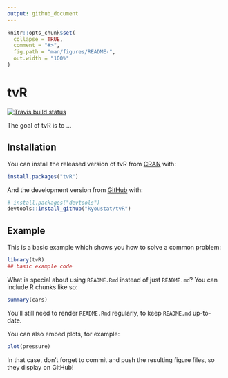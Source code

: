 ```yaml
---
output: github_document
---
```


<!-- README.md is generated from README.Rmd. Please edit that file -->

```r
knitr::opts_chunk$set(
  collapse = TRUE,
  comment = "#>",
  fig.path = "man/figures/README-",
  out.width = "100%"
)
```

# tvR

<!-- badges: start -->
[![Travis build status](https://travis-ci.org/kyoustat/tvR.svg?branch=master)](https://travis-ci.org/kyoustat/tvR)
<!-- badges: end -->

The goal of tvR is to ...

## Installation

You can install the released version of tvR from [CRAN](https://CRAN.R-project.org) with:

``` r
install.packages("tvR")
```

And the development version from [GitHub](https://github.com/) with:

``` r
# install.packages("devtools")
devtools::install_github("kyoustat/tvR")
```
## Example

This is a basic example which shows you how to solve a common problem:

```r
library(tvR)
## basic example code
```

What is special about using `README.Rmd` instead of just `README.md`? You can include R chunks like so:

```r
summary(cars)
```

You'll still need to render `README.Rmd` regularly, to keep `README.md` up-to-date.

You can also embed plots, for example:

```r
plot(pressure)
```

In that case, don't forget to commit and push the resulting figure files, so they display on GitHub!
